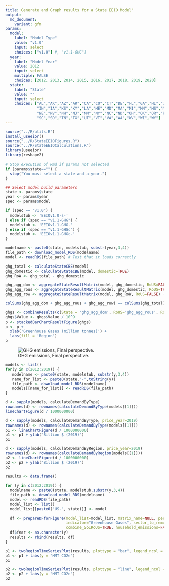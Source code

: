 ```yaml
---
title: Generate and Graph results for a State EEIO Model"
output:
  md_document:
    variant: gfm
params:
  model:
    label: "Model Type"
    value: "v1.0"
    input: select
    choices: ["v1.0"] #, "v1.1-GHG"]
  year:
    label: "Model Year"
    value: 2012
    input: select
    multiple: FALSE
    choices: [2012, 2013, 2014, 2015, 2016, 2017, 2018, 2019, 2020]
  state:
    label: "State"
    value: ""
    input: select
    choices: ["AL","AK","AZ","AR","CA","CO","CT","DE","FL","GA","HI","ID","IL",
              "IN","IA","KS","KY","LA","ME","MD","MA","MI","MN","MS","MO","MT",
              "NE","NV","NH","NJ","NM","NY","NC","ND","OH","OK","OR","PA","RI",
              "SC","SD","TN","TX","UT","VT","VA","WA","WV","WI","WY"]
---
```


```r
source("../R/utils.R")
install_useeior()
source("../R/StateEEIOFigures.R")
source("../R/StateEEIOCalculations.R")
library(useeior)
library(reshape2)

# Stop execution of Rmd if params not selected
if (params$state=="") {
  stop("You must select a state and a year.")
}

## Select model build parameters
state <- params$state
year <- params$year
spec <- params$model

if (spec == "v1.0") {
  modelstub <- 'EEIOv1.0-s-'
} else if (spec == "v1.1-GHG") {
  modelstub <- 'EEIOv1.1-GHG-'
} else if (spec == "v1.1-GHGc") {
  modelstub <- 'EEIOv1.1-GHGc-'  
}

```

```r
modelname <- paste0(state, modelstub, substr(year,3,4))
file_path <- download_model_RDS(modelname)
model <- readRDS(file_path) # Test that it loads correctly

```
```r
ghg_total <- calculateStateCBE(model)
ghg_domestic <- calculateStateCBE(model, domestic=TRUE)
ghg_RoW <- ghg_total - ghg_domestic

ghg_agg_dom <- aggregateStateResultMatrix(model, ghg_domestic, RoUS=FALSE)
ghg_agg_rous <- aggregateStateResultMatrix(model, ghg_domestic, RoUS=TRUE)
ghg_agg_row <- aggregateStateResultMatrix(model, ghg_RoW, RoUS=FALSE) + aggregateStateResultMatrix(model, ghg_RoW, RoUS=TRUE)

colSums(ghg_agg_dom + ghg_agg_rous + ghg_agg_row) == colSums(ghg_total)


```




```r

ghgs <- combineResults(c(State = 'ghg_agg_dom', RoUS='ghg_agg_rous', ROW='ghg_agg_row'))
ghgs$Value <- ghgs$Value / 10^9
p <- stackedBarChartResultFigure(ghgs)
p <- p + 
  xlab('Greenhouse Gases (million tonnes)') +
  labs(fill = 'Region')
p

```
![GHG emissions, Final perspective.](`r knitr::fig_chunk('ghg_results', 'png')`){#fig:ghg_results}


```r

models <- list()
for(y in c(2012:2019)) {
   modelname <- paste0(state, modelstub, substr(y,3,4))
   name_for_list <- paste0(state,"-",toString(y))
   file_path <- download_model_RDS(modelname)
   models[[name_for_list]] <- readRDS(file_path)
}

d <- sapply(models, calculateDemandByType)
rownames(d) <- rownames(calculateDemandByType(models[[1]]))
lineChartFigure(d / 1000000000)

d <- sapply(models, calculateDemandByType, price_year=2019)
rownames(d) <- rownames(calculateDemandByType(models[[1]]))
p1 <- lineChartFigure(d / 1000000000)
p1 <- p1 + ylab("Billion $ (2019)")
p1

d <- sapply(models, calculateDemandByRegion, price_year=2019)
rownames(d) <- rownames(calculateDemandByRegion(models[[1]]))
p2 <- lineChartFigure(d / 1000000000)
p2 <- p2 + ylab("Billion $ (2019)")
p2

```



```r
results <- data.frame()

for (y in c(2012:2019)) {
  modelname <- paste0(state, modelstub,substr(y,3,4))
  file_path <- download_model_RDS(modelname)
  model <- readRDS(file_path)
  model_list <- list()
  model_list[[paste0("US-", state)]] <- model
  
  df <- prepareDFforFigure(model_list=model_list, matrix_name=NULL, perspective="FINAL",
                           indicator="Greenhouse Gases", sector_to_remove="", demand="Consumption",
                           combine_SoIRoUS=TRUE, household_emissions=FALSE)
  df$Year <- as.character(y)
  results <- rbind(results, df)
}

p1 <- twoRegionTimeSeriesPlot(results, plottype = "bar", legend_ncol = 2, scale=9)
p1 <- p1 + labs(y = "MMT CO2e")
p1

p2 <- twoRegionTimeSeriesPlot(results, plottype = "line", legend_ncol = 2, scale=9)
p2 <- p2 + labs(y = "MMT CO2e")
p2

```
